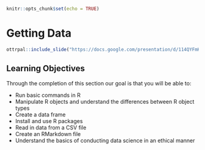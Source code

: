 

```r
knitr::opts_chunk$set(echo = TRUE)
```

# **Getting Data**

```r
ottrpal::include_slide("https://docs.google.com/presentation/d/114QYFmKuJ2M5E3tlBw8Gwu2xI09tb8gnrKrNkMY9CG4/edit#slide=id.g145cde68be4_0_38")
```

## Learning Objectives

Through the completion of this section our goal is that you will be able to:

- Run basic commands in R
- Manipulate R objects and understand the differences between R object types
- Create a data frame
- Install and use R packages 
- Read in data from a CSV file
- Create an RMarkdown file
- Understand the basics of conducting data science in an ethical manner
